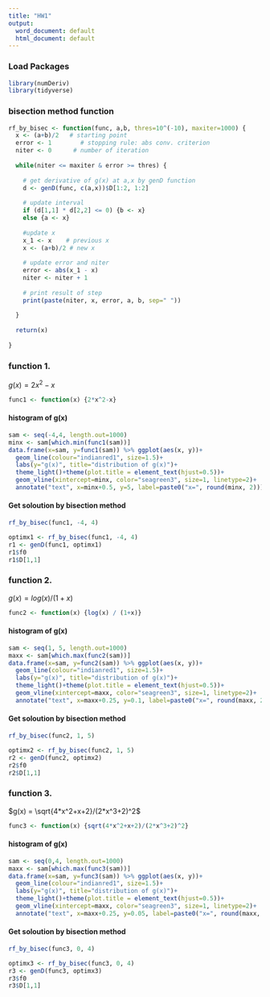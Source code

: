 ```yaml
---
title: "HW1"
output:
  word_document: default
  html_document: default
---
```


### Load Packages
```r
library(numDeriv)
library(tidyverse)
```
       
### bisection method function
```r
rf_by_bisec <- function(func, a,b, thres=10^(-10), maxiter=1000) {
  x <- (a+b)/2   # starting point
  error <- 1        # stopping rule: abs conv. criterion
  niter <- 0      # number of iteration
  
  while(niter <= maxiter & error >= thres) {
    
    # get derivative of g(x) at a,x by genD function
    d <- genD(func, c(a,x))$D[1:2, 1:2]  
    
    # update interval 
    if (d[1,1] * d[2,2] <= 0) {b <- x}
    else {a <- x}
    
    #update x
    x_1 <- x    # previous x
    x <- (a+b)/2 # new x
    
    # update error and niter
    error <- abs(x_1 - x)
    niter <- niter + 1
    
    # print result of step
    print(paste(niter, x, error, a, b, sep=" "))
    
  }
  
  return(x)
  
}
```
        
        
### function 1.
$g(x) = 2x^2-x$
```r
func1 <- function(x) {2*x^2-x}
```
       
#### histogram of g(x)
```r
sam <- seq(-4,4, length.out=1000)
minx <- sam[which.min(func1(sam))]
data.frame(x=sam, y=func1(sam)) %>% ggplot(aes(x, y))+
  geom_line(colour="indianred1", size=1.5)+
  labs(y="g(x)", title="distribution of g(x)")+
  theme_light()+theme(plot.title = element_text(hjust=0.5))+
  geom_vline(xintercept=minx, color="seagreen3", size=1, linetype=2)+
  annotate("text", x=minx+0.5, y=5, label=paste0("x=", round(minx, 2)))
```
         
#### Get soloution by bisection method
```r
rf_by_bisec(func1, -4, 4)
```
```r
optimx1 <- rf_by_bisec(func1, -4, 4)
r1 <- genD(func1, optimx1)
r1$f0
r1$D[1,1]
```

           
           

### function 2.
$g(x) = log(x) / (1+x)$
```r
func2 <- function(x) {log(x) / (1+x)}
```
       
#### histogram of g(x)
```r
sam <- seq(1, 5, length.out=1000)
maxx <- sam[which.max(func2(sam))]
data.frame(x=sam, y=func2(sam)) %>% ggplot(aes(x, y))+
  geom_line(colour="indianred1", size=1.5)+
  labs(y="g(x)", title="distribution of g(x)")+
  theme_light()+theme(plot.title = element_text(hjust=0.5))+
  geom_vline(xintercept=maxx, color="seagreen3", size=1, linetype=2)+
  annotate("text", x=maxx+0.25, y=0.1, label=paste0("x=", round(maxx, 2)))
```
         
#### Get soloution by bisection method
```r
rf_by_bisec(func2, 1, 5)
```
```r
optimx2 <- rf_by_bisec(func2, 1, 5)
r2 <- genD(func2, optimx2)
r2$f0
r2$D[1,1]
```
           
           

### function 3.
$g(x) = \sqrt{4*x^2+x+2}/(2*x^3+2)^2$
```r
func3 <- function(x) {sqrt(4*x^2+x+2)/(2*x^3+2)^2}
```
       
#### histogram of g(x)
```r
sam <- seq(0,4, length.out=1000)
maxx <- sam[which.max(func3(sam))]
data.frame(x=sam, y=func3(sam)) %>% ggplot(aes(x, y))+
  geom_line(colour="indianred1", size=1.5)+
  labs(y="g(x)", title="distribution of g(x)")+
  theme_light()+theme(plot.title = element_text(hjust=0.5))+
  geom_vline(xintercept=maxx, color="seagreen3", size=1, linetype=2)+
  annotate("text", x=maxx+0.25, y=0.05, label=paste0("x=", round(maxx, 3)))
```
         
#### Get soloution by bisection method
```r
rf_by_bisec(func3, 0, 4)
```
```r
optimx3 <- rf_by_bisec(func3, 0, 4)
r3 <- genD(func3, optimx3)
r3$f0
r3$D[1,1]
```
